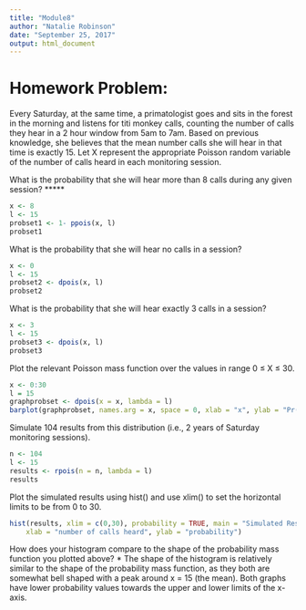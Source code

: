 ```yaml
---
title: "Module8"
author: "Natalie Robinson"
date: "September 25, 2017"
output: html_document
---
```

# Homework Problem:
Every Saturday, at the same time, a primatologist goes and sits in the forest in the morning and listens for titi monkey calls, counting the number of calls they hear in a 2 hour window from 5am to 7am. Based on previous knowledge, she believes that the mean number calls she will hear in that time is exactly 15. Let X represent the appropriate Poisson random variable of the number of calls heard in each monitoring session.

What is the probability that she will hear more than 8 calls during any given session? *****
```r
x <- 8
l <- 15
probset1 <- 1- ppois(x, l)
probset1
```

What is the probability that she will hear no calls in a session?
```r
x <- 0
l <- 15
probset2 <- dpois(x, l)
probset2
```

What is the probability that she will hear exactly 3 calls in a session?
```r
x <- 3
l <- 15
probset3 <- dpois(x, l)
probset3
```

Plot the relevant Poisson mass function over the values in range 0 ≤ X ≤ 30.
```r
x <- 0:30
l = 15
graphprobset <- dpois(x = x, lambda = l)
barplot(graphprobset, names.arg = x, space = 0, xlab = "x", ylab = "Pr(X=x)", main = "Probability Mass Function")
```

Simulate 104 results from this distribution (i.e., 2 years of Saturday monitoring sessions). 
```r
n <- 104
l <- 15
results <- rpois(n = n, lambda = l)
results
```

Plot the simulated results using hist() and use xlim() to set the horizontal limits to be from 0 to 30. 
```r
hist(results, xlim = c(0,30), probability = TRUE, main = "Simulated Results", 
    xlab = "number of calls heard", ylab = "probability")
```

How does your histogram compare to the shape of the probability mass function you plotted above?
* The shape of the histogram is relatively similar to the shape of the probability mass function, as they both are somewhat bell shaped with a peak around x = 15 (the mean). Both graphs have lower probability values towards the upper and lower limits of the x-axis. 

